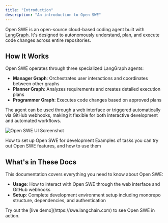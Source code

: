 ```yaml
---
title: "Introduction"
description: "An introduction to Open SWE"
---
```


Open SWE is an open-source cloud-based coding agent built with [LangGraph](/oss/javascript/langgraph/overview). It's designed to autonomously understand, plan, and execute code changes across entire repositories.

## How It Works

Open SWE operates through three specialized LangGraph agents:

- **Manager Graph**: Orchestrates user interactions and coordinates between other graphs
- **Planner Graph**: Analyzes requirements and creates detailed execution plans
- **Programmer Graph**: Executes code changes based on approved plans

The agent can be used through a web interface or triggered automatically via GitHub webhooks, making it flexible for both interactive development and automated workflows.

![Open SWE UI Screenshot](/images/ui-screenshot.png)

<CardGroup cols={2}>
  <Card title="Setup" icon="robot" href="/labs/swe/setup/intro">
    How to set up Open SWE for development
  </Card>
  <Card title="Examples" icon="database" href="/labs/swe/usage/examples">
    Examples of tasks you can try out
  </Card>
  <Card title="Usage" icon="database" href="/labs/swe/usage/intro">
    Open SWE features, and how to use them
  </Card>
</CardGroup>

## What's in These Docs

This documentation covers everything you need to know about Open SWE:

- **Usage**: How to interact with Open SWE through the web interface and GitHub webhooks
- **Setup**: Complete development environment setup including monorepo structure, dependencies, and authentication

<Tip>
  Try out the [live demo](https://swe.langchain.com) to see Open SWE in action.
</Tip>
